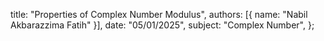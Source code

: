   title: "Properties of Complex Number Modulus",
  authors: [{ name: "Nabil Akbarazzima Fatih" }],
  date: "05/01/2025",
  subject: "Complex Number",
};
